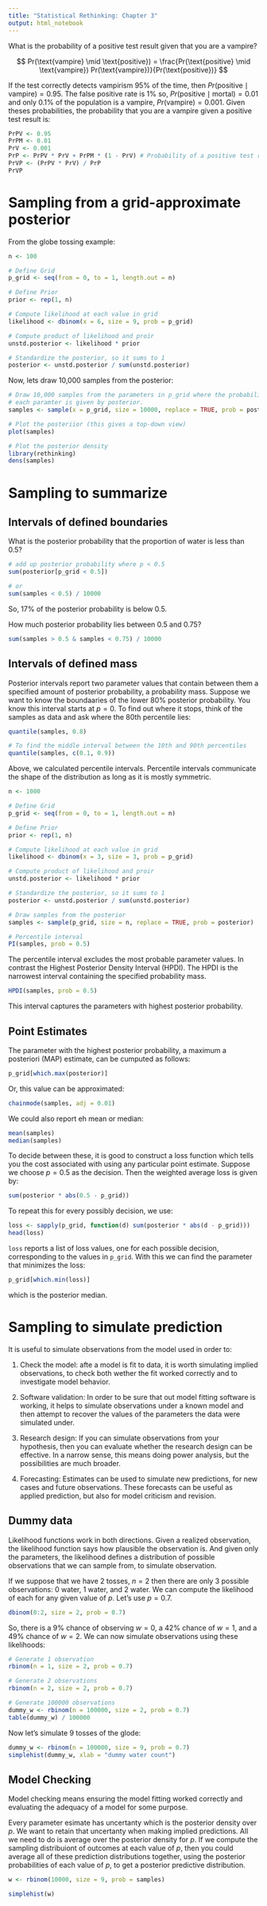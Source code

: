 ```yaml
---
title: "Statistical Rethinking: Chapter 3"
output: html_notebook
---
```


What is the probability of a positive test result given that you are a vampire?

$$
Pr(\text{vampire} \mid \text{positive}) = \frac{Pr(\text{positive} \mid \text{vampire}) Pr(\text{vampire})}{Pr(\text{positive})}
$$

If the test correctly detects vampirism 95% of the time, then $Pr(\text{positive} \mid \text{vampire}) = 0.95$. The false positive rate is 1% so, $Pr(\text{positive} \mid \text{mortal}) = 0.01$ and only 0.1% of the population is a vampire, $Pr(\text{vampire}) = 0.001$. Given theses probabilities, the probability that you are a vampire given a positive test result is:

```r
PrPV <- 0.95
PrPM <- 0.01
PrV <- 0.001
PrP <- PrPV * PrV + PrPM * (1 - PrV) # Probability of a positive test result
PrVP <- (PrPV * PrV) / PrP
PrVP
```

# Sampling from a grid-approximate posterior

From the globe tossing example: 

```r
n <- 100

# Define Grid
p_grid <- seq(from = 0, to = 1, length.out = n)

# Define Prior
prior <- rep(1, n)

# Compute likelihood at each value in grid
likelihood <- dbinom(x = 6, size = 9, prob = p_grid)

# Compute product of likelihood and proir
unstd.posterior <- likelihood * prior

# Standardize the posterior, so it sums to 1
posterior <- unstd.posterior / sum(unstd.posterior)
```

Now, lets draw 10,000 samples from the posterior:

```r
# Draw 10,000 samples from the parameters in p_grid where the probability of 
# each paramter is given by posterior.
samples <- sample(x = p_grid, size = 10000, replace = TRUE, prob = posterior)

# Plot the posteriior (this gives a top-down view)
plot(samples)

# Plot the posterior density
library(rethinking)
dens(samples)
```

# Sampling to summarize

## Intervals of defined boundaries

What is the posterior probability that the proportion of water is less than 0.5?

```r
# add up posterior probability where p < 0.5
sum(posterior[p_grid < 0.5])

# or
sum(samples < 0.5) / 10000
```

So, 17% of the posterior probability is below 0.5. 

How much posterior probability lies between 0.5 and 0.75?

```r
sum(samples > 0.5 & samples < 0.75) / 10000
```

## Intervals of defined mass

Posterior intervals report two parameter values that contain between them a specified amount of posterior probability, a probability mass. Suppose we want to know the boundaaries of the lower 80% posterior probability. You know this interval starts at $p = 0$. To find out where it stops, think of the samples as data and ask where the 80th percentile lies: 

```r
quantile(samples, 0.8)

# To find the middle interval between the 10th and 90th percentiles
quantile(samples, c(0.1, 0.9))
```

Above, we calculated percentile intervals. Percentile intervals communicate the shape of the distribution as long as it is mostly symmetric. 

```r
n <- 1000

# Define Grid
p_grid <- seq(from = 0, to = 1, length.out = n)

# Define Prior
prior <- rep(1, n)

# Compute likelihood at each value in grid
likelihood <- dbinom(x = 3, size = 3, prob = p_grid)

# Compute product of likelihood and proir
unstd.posterior <- likelihood * prior

# Standardize the posterior, so it sums to 1
posterior <- unstd.posterior / sum(unstd.posterior)

# Draw samples from the posterior
samples <- sample(p_grid, size = n, replace = TRUE, prob = posterior)

# Percentile interval
PI(samples, prob = 0.5)
```

The percentile interval excludes the most probable parameter values. In contrast the Highest Posterior Density Interval (HPDI). The HPDI is the narrowest interval containing the specified probability mass. 

```r
HPDI(samples, prob = 0.5)
```

This interval captures the parameters with highest posterior probability. 

## Point Estimates

The parameter with the highest posterior probability, a maximum a posteriori (MAP) estimate, can be cumputed as follows:

```r
p_grid[which.max(posterior)]
```

Or, this value can be approximated:

```r
chainmode(samples, adj = 0.01)
```

We could also report eh mean or median:

```r
mean(samples)
median(samples)
```

To decide between these, it is good to construct a loss function which tells you the cost associated with using any particular point estimate. Suppose we choose $p = 0.5$ as the decision. Then the weighted average loss is given by:

```r
sum(posterior * abs(0.5 - p_grid))
```

To repeat this for every possibly decision, we use:

```r
loss <- sapply(p_grid, function(d) sum(posterior * abs(d - p_grid)))
head(loss)
```

`loss` reports a list of loss values, one for each possible decision, corresponding to the values in `p_grid`. With this we can find the parameter that minimizes the loss:

```r
p_grid[which.min(loss)]
```

which is the posterior median. 


# Sampling to simulate prediction

It is useful to simulate observations from the model used in order to:

1. Check the model: afte a model is fit to data, it is worth simulating implied observations, to check both wether the fit worked correctly and to investigate model behavior.

2. Software validation: In order to be sure that out model fitting software is working, it helps to simulate observations under a known model and then attempt to recover the values of the parameters the data were simulated under. 

3. Research design: If you can simulate observations from your hypothesis, then you can evaluate whether the research design can be effective. In a narrow sense, this means doing power analysis, but the possibilities are much broader. 

4. Forecasting: Estimates can be used to simulate new predictions, for new cases and future observations. These forecasts can be useful as applied prediction, but also for model criticism and revision. 

## Dummy data

Likelihood functions work in both directions. Given a realized observation, the likelihood function says how plausible the observation is. And given only the parameters, the likelihood defines a distribution of possible observations that we can sample from, to simulate observation. 

If we suppose that we have 2 tosses, $n = 2$ then there are only 3 possible observations: 0 water, 1 water, and 2 water. We can compute the likelihood of each for any given value of $p$. Let's use $p = 0.7$.

```r
dbinom(0:2, size = 2, prob = 0.7)
```

So, there is a 9% chance of observing $w = 0$, a 42% chance of $w = 1$, and a 49% chance of $w = 2$. We can now simulate observations using these likelihoods:

```r
# Generate 1 observation
rbinom(n = 1, size = 2, prob = 0.7)

# Generate 2 observations
rbinom(n = 2, size = 2, prob = 0.7)

# Generate 100000 observations
dummy_w <- rbinom(n = 100000, size = 2, prob = 0.7)
table(dummy_w) / 100000
```

Now let's simulate 9 tosses of the glode:

```r
dummy_w <- rbinom(n = 100000, size = 9, prob = 0.7)
simplehist(dummy_w, xlab = "dummy water count")
```

## Model Checking

Model checking means ensuring the model fitting worked correctly and evaluating the adequacy of a model for some purpose. 

Every parameter esimate has uncertanty which is the posterior density over $p$. We want to retain that uncertanty when making implied predictions. All we need to do is average over the posterior density for $p$. If we compute the sampling distribuiont of outcomes at each value of $p$, then you could average all of these prediction distributions together, using the posterior probabilities of each value of $p$, to get a posterior predictive distribution. 

```r
w <- rbinom(10000, size = 9, prob = samples)

simplehist(w)
```





